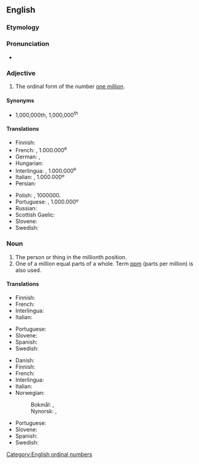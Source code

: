 ==English==

===Etymology===
{{suffix|en|million|th}}

===Pronunciation===
* {{IPA|/ˈmɪljənθ/|lang=en}}

===Adjective===
{{en-adj|-}}

# The ordinal form of the number [[million|one million]].

====Synonyms====
* 1,000,000th, 1,000,000<sup>th</sup> {{qualifier|also written without commas, or, in technical usage with a thin space replacing each comma}}

====Translations====
{{trans-top|millionth}}
* Finnish: {{t+|fi|miljoonas}}
* French: {{t+|fr|millionième}}, 1.000.000<sup>e</sup>
* German: {{t+|de|millionstel}}, {{t|de|milliontel}}
* Hungarian: {{t|hu|milliomodik}}
* Interlingua: {{t|ia|millionesime}}, 1.000.000<sup>e</sup>
* Italian: {{t+|it|milionesimo}}, 1.000.000º
* Persian: {{t|fa|میلیونم|tr=milyunom, melyunom|sc=fa-Arab}}
{{trans-mid}}
* Polish: {{t+|pl|milionowy}}, 1000000.
* Portuguese: {{t+|pt|milionésimo}}, 1.000.000º
* Russian: {{t+|ru|миллио́нный}}
* Scottish Gaelic: {{t|gd|milleanamh}}
* Slovene: {{t|sl|milijonti}}
* Swedish: {{t+|sv|miljonte}}
{{trans-bottom}}

===Noun===
{{en-noun}}

# The person or thing in the millionth position.
# One of a million equal parts of a whole. Term [[ppm]] (parts per million) is also used.

====Translations====
{{trans-top|person or thing in the millionth position}}
* Finnish: {{t+|fi|miljoonas}}
* French: {{t+|fr|millionième|m|f}}
* Interlingua: {{t|ia|millionesimo|m}}
* Italian: {{t+|it|milionesimo|m}}
{{trans-mid}}
* Portuguese: {{t+|pt|milionésimo|m}}
* Slovene: {{t|sl|milijonti}}
* Spanish: {{t+|es|millonésimo|m}}
* Swedish: {{t+|sv|miljonte}}
{{trans-bottom}}

{{trans-top|one of a million equal parts of a whole}}
* Danish: {{t|da|milliontedel|c}}
* Finnish: {{t|fi|miljoonasosa}}
* French: {{t+|fr|millionième|m}}
* Interlingua: {{t|ia|millionesimo|m}}
* Italian: {{t+|it|milionesimo|m}}
* Norwegian:
*: Bokmål: {{t|nb|milliondel|m}}, {{t|nb|milliontedel|m}}
*: Nynorsk: {{t|nn|milliondel|m}}, {{t|nn|milliontedel|m}}
{{trans-mid}}
* Portuguese: {{t+|pt|milionésimo|m}}
* Slovene: {{t|sl|milijonina|f}}
* Spanish: {{t+|es|millonésimo|m}}
* Swedish: {{t|sv|miljondel|c}}
{{trans-bottom}}

[[Category:English ordinal numbers]]